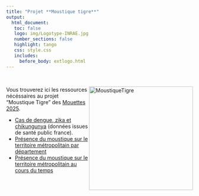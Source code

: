```yaml
---
title: "Projet **Moustique tigre**"
output: 
  html_document:
   toc: false
   logo: img/Logotype-INRAE.jpg
   number_sections: false
   highlight: tango
   css: style.css
   includes:
     before_body: extlogo.html
---
```


<br> 

<img src="img/moustiquetigre.png" alt="MoustiqueTigre" width = "280px" align="right"> </img>






Vous trouverez ici les ressources nécéssaires au projet "Moustique Tigre" des [Mouettes 2025](https://marieetienne.github.io/lesmouettessavantes/). 


  - [Cas de dengue, zika et chikungunya](DataMoustiqueTigre/arbovirose_data_year.csv) (données issues de santé public france).  
  - [Présence du moustique sur le territoire métropolitain par département](DataMoustiqueTigre/presenceMoustiqueTigre_data_year.csv)  
  - [Présence du moustique sur le territoire métropolitain au cours du temps](DataMoustiqueTigre/infectionMoustiqueTigre_data_year.csv)


<br> 